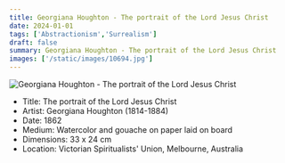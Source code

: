 ```yaml
---
title: Georgiana Houghton - The portrait of the Lord Jesus Christ
date: 2024-01-01
tags: ['Abstractionism','Surrealism']
draft: false
summary: Georgiana Houghton - The portrait of the Lord Jesus Christ
images: ['/static/images/10694.jpg']
---
```


![Georgiana Houghton - The portrait of the Lord Jesus Christ](/static/images/10694.jpg)

* Title: The portrait of the Lord Jesus Christ
* Artist: Georgiana Houghton (1814-1884)
* Date: 1862
* Medium: Watercolor and gouache on paper laid on board
* Dimensions: 33 x 24 cm
* Location: Victorian Spiritualists' Union, Melbourne, Australia



